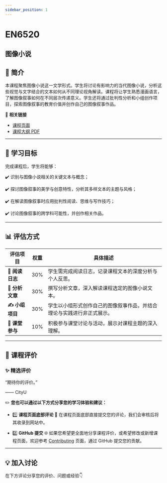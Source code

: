 ```yaml
---
sidebar_position: 1
---
```


# EN6520
## 图像小说

## **📘 简介**
本课程聚焦图像小说这一文学形式。学生将讨论有影响力的当代图像小说，分析这些视觉与文字结合的文本如何从不同理论视角解读。课程将让学生熟悉漫画语言，了解图像叙事如何在不同层次传递意义。学生还将通过批判性分析和小组创作项目，探索图像叙事的教育价值并创作自己的图像叙事作品。

🔗 **相关链接**
- [课程页面](https://www.cityu.edu.hk/catalogue/pg/202425/course/EN6520.htm)
- [课程大纲 PDF](https://www.cityu.edu.hk/catalogue/pg/202425/course/EN6520.pdf)

---

## **🎯 学习目标**

完成课程后，学生将能够：

✔️ 识别与图像小说相关的关键文本与概念；

✔️ 探讨图像叙事的美学与创意特性，分析其多样文本的主题与风格；

✔️ 在解读图像叙事时应用批判性阅读、思维与写作技巧；

✔️ 讨论图像叙事的跨学科可能性，并创作相关作品。

---

## **📊 评估方式**

| **评估项目**            | **权重** | **具体描述**                                                                                     |
|------------------------|---------|-----------------------------------------------------------------------------------------------|
| **📖 阅读日志**         | 30%     | 学生需完成阅读日志，记录课程文本的深度分析与个人反思。                                                   |
| **📝 分析文章**         | 30%     | 撰写分析文章，深入解读课程选定的图像小说文本。                                                         |
| **✍️ 小组项目**         | 30%     | 学生以小组形式创作自己的图像叙事作品，并结合理论与实践进行非正式展示。                                          |
| **💬 课堂参与**          | 10%     | 积极参与课堂讨论与活动，展示对课程主题的深入理解。                                                        |

---

## **💬 课程评价**

### ✨ **精选评价**
<div className={commentStyles.commentBox}>
    <p className={commentStyles.commentText}>
        “期待你的评价。”
    </p>
    <p className={commentStyles.commentAuthor}>—— CityU</p>
</div>

✏️ **您也可以通过以下方式分享您的学习体验和建议：**

- 1️⃣ **课程页面底部评论**
💬 在课程页面底部直接提交您的评论，我们会审核后将其收录到网站中。

- 2️⃣ **GitHub 提交**
🌐 如果您希望更全面地分享课程评价，或希望修改或新增课程页面，欢迎参考 [Contributing](/contributing) 页面，通过 GitHub 提交您的贡献。

---

## **💡 加入讨论**

在下方评论分享您的评价、问题或经验👇
<Utterances />
